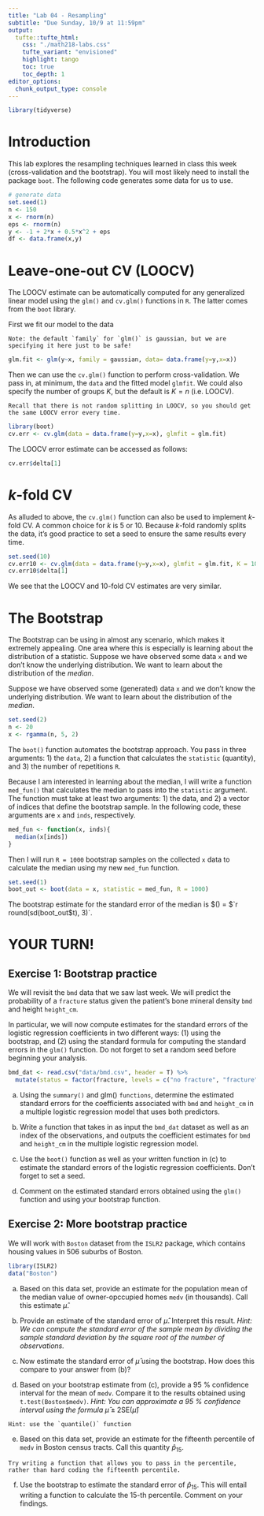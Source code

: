 ```yaml
---
title: "Lab 04 - Resampling"
subtitle: "Due Sunday, 10/9 at 11:59pm"
output: 
  tufte::tufte_html:
    css: "./math218-labs.css"
    tufte_variant: "envisioned"
    highlight: tango
    toc: true
    toc_depth: 1
editor_options: 
  chunk_output_type: console
---
```


```r
library(tidyverse)
```

# Introduction

This lab explores the resampling techniques learned in class this week (cross-validation and the bootstrap). You will most likely need to install the package `boot`. The following code generates some data for us to use.

```r
# generate data
set.seed(1)
n <- 150
x <- rnorm(n)
eps <- rnorm(n)
y <- -1 + 2*x + 0.5*x^2 + eps
df <- data.frame(x,y)
```

# Leave-one-out CV (LOOCV)


The LOOCV estimate can be automatically computed for any generalized linear model using the `glm()` and `cv.glm()` functions in `R`. The latter comes from the `boot` library. 

First we fit our model to the data

```marginfigure
Note: the default `family` for `glm()` is gaussian, but we are specifying it here just to be safe!
```

```r
glm.fit <- glm(y~x, family = gaussian, data= data.frame(y=y,x=x))
```

Then we can use the `cv.glm()` function to perform cross-validation. We pass in, at minimum, the `data` and the fitted model `glmfit`. We could also specify the number of groups $K$, but the default is $K = n$ (i.e. LOOCV).

```marginfigure
Recall that there is not random splitting in LOOCV, so you should get the same LOOCV error every time.
```


```r
library(boot)
cv.err <- cv.glm(data = data.frame(y=y,x=x), glmfit = glm.fit)
```

The LOOCV error estimate can be accessed as follows:

```r
cv.err$delta[1]
```

# $k$-fold CV

As alluded to above, the `cv.glm()` function can also be used to implement $k$-fold CV. A common choice for $k$ is 5 or 10. Because $k$-fold randomly splits the data, it's good practice to set a seed to ensure the same results every time.

```r
set.seed(10)
cv.err10 <- cv.glm(data = data.frame(y=y,x=x), glmfit = glm.fit, K = 10)
cv.err10$delta[1]
```

We see that the LOOCV and 10-fold CV estimates are very similar. 



# The Bootstrap

The Bootstrap can be using in almost any scenario, which makes it extremely appealing. One area where this is especially is learning about the distribution of a statistic. Suppose we have observed some data `x` and we don't know the underlying distribution. We want to learn about the distribution of the *median*. 

Suppose we have observed some (generated) data `x` and we don't know the underlying distribution. We want to learn about the distribution of the *median*. 

```r
set.seed(2)
n <- 20
x <- rgamma(n, 5, 2)
```


The `boot()` function automates the bootstrap approach. You pass in three arguments: 1) the `data`, 2) a function that calculates the `statistic` (quantity), and 3) the number of repetitions `R`.

Because I am interested in learning about the median, I will write a function `med_fun()` that calculates the median to pass into the `statistic` argument. The function must take at least two arguments: 1) the data, and 2) a vector of indices that define the bootstrap sample. In the following code, these arguments are `x` and `inds`, respectively. 

```r
med_fun <- function(x, inds){
  median(x[inds])
}
```

Then I will run `R = 1000` bootstrap samples on the collected `x` data to calculate the median using my new `med_fun` function.

```r
set.seed(1)
boot_out <- boot(data = x, statistic = med_fun, R = 1000)
```

The bootstrap estimate for the standard error of the median is $\text{SE}(\hat{m}) = $`r round(sd(boot_out$t), 3)`.


# YOUR TURN!

## Exercise 1: Bootstrap practice

We will revisit the `bmd` data that we saw last week. We will predict the probability of a `fracture` status given the patient's bone mineral density `bmd` and height `height_cm`.

In particular, we will now compute estimates for the standard errors of the logistic regression coefficients in two different ways: (1) using the bootstrap, and (2) using the standard formula for computing the standard errors in the `glm()` function. Do not forget to set a random seed before beginning your analysis.


```r
bmd_dat <- read.csv("data/bmd.csv", header = T) %>%
  mutate(status = factor(fracture, levels = c("no fracture", "fracture")))
```

a) Using the `summary()` and glm() `functions`, determine the estimated standard errors for the coefficients associated with `bmd` and `height_cm` in a multiple logistic regression model that uses both predictors.


b) Write a function that takes in as input the `bmd_dat` dataset as well as an index of the observations, and outputs the coefficient estimates for `bmd` and `height_cm` in the multiple logistic regression model.

c) Use the `boot()` function as well as your written function in (c) to estimate the standard errors of the logistic regression coefficients. Don't forget to set a seed.

d) Comment on the estimated standard errors obtained using the `glm()` function and using your bootstrap function.


## Exercise 2: More bootstrap practice

We will work with `Boston` dataset from the `ISLR2` package, which contains housing values in 506 suburbs of Boston.

```r
library(ISLR2)
data("Boston")
```

a) Based on this data set, provide an estimate for the population mean of the median value of owner-opccupied homes `medv` (in thousands). Call this estimate $\hat{\mu}$.


b) Provide an estimate of the standard error of $\hat{\mu}$. Interpret this result. *Hint: We can compute the standard error of the sample mean by dividing the sample standard deviation by the square root of the number of observations.*

c) Now estimate the standard error of $\hat{\mu}$ using the bootstrap. How does this compare to your answer from (b)?


d) Based on your bootstrap estimate from (c), provide a 95 % confidence interval for the mean of `medv`. Compare it to the results obtained using `t.test(Boston$medv)`.
*Hint: You can approximate a 95 % confidence interval using the formula* $\hat{\mu} \pm 2 \text{SE}(\hat{\mu})$


```marginfigure
Hint: use the `quantile()` function
```

e)  Based on this data set, provide an estimate for the fifteenth percentile of `medv` in Boston census tracts. Call this quantity $\hat{p}_{15}$.


```marginfigure
Try writing a function that allows you to pass in the percentile, rather than hard coding the fifteenth percentile.
```

f) Use the bootstrap to estimate the standard error of $\hat{p}_{15}$. This will entail writing a function to calculate the 15-th percentile. Comment on your findings. 

